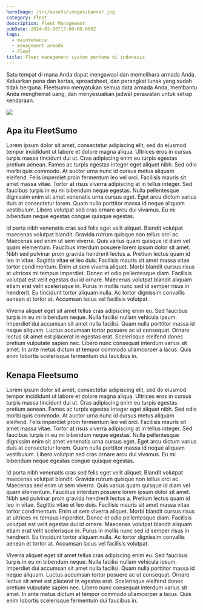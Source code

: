 ```yaml
---
heroImage: /src/assets/images/banner.jpg
category: Fleet
description: Fleet Management
pubDate: 2024-02-08T17:00:00.000Z
tags:
  - maintenance
  - management armada
  - Fleet
title: Fleet management system pertama di indonesia
---
```


Satu tempat di mana Anda dapat mengawasi dan memelihara armada Anda. Keluarkan pena dan kertas, spreadsheet, dan perangkat lunak yang sudah tidak berguna. Fleetsumo menyatukan semua data armada Anda, membantu Anda menghemat uang, dan menyesuaikan jadwal perawatan untuk setiap kendaraan.

![](/src/assets/images/4jhau2076uhb1.png)

## Apa itu FleetSumo

Lorem ipsum dolor sit amet, consectetur adipiscing elit, sed do eiusmod tempor incididunt ut labore et dolore magna aliqua. Ultrices eros in cursus turpis massa tincidunt dui ut. Cras adipiscing enim eu turpis egestas pretium aenean. Fames ac turpis egestas integer eget aliquet nibh. Sed odio morbi quis commodo. At auctor urna nunc id cursus metus aliquam eleifend. Felis imperdiet proin fermentum leo vel orci. Facilisis mauris sit amet massa vitae. Tortor at risus viverra adipiscing at in tellus integer. Sed faucibus turpis in eu mi bibendum neque egestas. Nulla pellentesque dignissim enim sit amet venenatis urna cursus eget. Eget arcu dictum varius duis at consectetur lorem. Quam nulla porttitor massa id neque aliquam vestibulum. Libero volutpat sed cras ornare arcu dui vivamus. Eu mi bibendum neque egestas congue quisque egestas.

Id porta nibh venenatis cras sed felis eget velit aliquet. Blandit volutpat maecenas volutpat blandit. Gravida rutrum quisque non tellus orci ac. Maecenas sed enim ut sem viverra. Quis varius quam quisque id diam vel quam elementum. Faucibus interdum posuere lorem ipsum dolor sit amet. Nibh sed pulvinar proin gravida hendrerit lectus a. Pretium lectus quam id leo in vitae. Sagittis vitae et leo duis. Facilisis mauris sit amet massa vitae tortor condimentum. Enim ut sem viverra aliquet. Morbi blandit cursus risus at ultrices mi tempus imperdiet. Donec et odio pellentesque diam. Facilisis volutpat est velit egestas dui id ornare. Maecenas volutpat blandit aliquam etiam erat velit scelerisque in. Purus in mollis nunc sed id semper risus in hendrerit. Eu tincidunt tortor aliquam nulla. Ac tortor dignissim convallis aenean et tortor at. Accumsan lacus vel facilisis volutpat.

Viverra aliquet eget sit amet tellus cras adipiscing enim eu. Sed faucibus turpis in eu mi bibendum neque. Nulla facilisi nullam vehicula ipsum. Imperdiet dui accumsan sit amet nulla facilisi. Quam nulla porttitor massa id neque aliquam. Luctus accumsan tortor posuere ac ut consequat. Ornare lectus sit amet est placerat in egestas erat. Scelerisque eleifend donec pretium vulputate sapien nec. Libero nunc consequat interdum varius sit amet. In ante metus dictum at tempor commodo ullamcorper a lacus. Quis enim lobortis scelerisque fermentum dui faucibus in.

## Kenapa Fleetsumo

Lorem ipsum dolor sit amet, consectetur adipiscing elit, sed do eiusmod tempor incididunt ut labore et dolore magna aliqua. Ultrices eros in cursus turpis massa tincidunt dui ut. Cras adipiscing enim eu turpis egestas pretium aenean. Fames ac turpis egestas integer eget aliquet nibh. Sed odio morbi quis commodo. At auctor urna nunc id cursus metus aliquam eleifend. Felis imperdiet proin fermentum leo vel orci. Facilisis mauris sit amet massa vitae. Tortor at risus viverra adipiscing at in tellus integer. Sed faucibus turpis in eu mi bibendum neque egestas. Nulla pellentesque dignissim enim sit amet venenatis urna cursus eget. Eget arcu dictum varius duis at consectetur lorem. Quam nulla porttitor massa id neque aliquam vestibulum. Libero volutpat sed cras ornare arcu dui vivamus. Eu mi bibendum neque egestas congue quisque egestas.

Id porta nibh venenatis cras sed felis eget velit aliquet. Blandit volutpat maecenas volutpat blandit. Gravida rutrum quisque non tellus orci ac. Maecenas sed enim ut sem viverra. Quis varius quam quisque id diam vel quam elementum. Faucibus interdum posuere lorem ipsum dolor sit amet. Nibh sed pulvinar proin gravida hendrerit lectus a. Pretium lectus quam id leo in vitae. Sagittis vitae et leo duis. Facilisis mauris sit amet massa vitae tortor condimentum. Enim ut sem viverra aliquet. Morbi blandit cursus risus at ultrices mi tempus imperdiet. Donec et odio pellentesque diam. Facilisis volutpat est velit egestas dui id ornare. Maecenas volutpat blandit aliquam etiam erat velit scelerisque in. Purus in mollis nunc sed id semper risus in hendrerit. Eu tincidunt tortor aliquam nulla. Ac tortor dignissim convallis aenean et tortor at. Accumsan lacus vel facilisis volutpat.

Viverra aliquet eget sit amet tellus cras adipiscing enim eu. Sed faucibus turpis in eu mi bibendum neque. Nulla facilisi nullam vehicula ipsum. Imperdiet dui accumsan sit amet nulla facilisi. Quam nulla porttitor massa id neque aliquam. Luctus accumsan tortor posuere ac ut consequat. Ornare lectus sit amet est placerat in egestas erat. Scelerisque eleifend donec pretium vulputate sapien nec. Libero nunc consequat interdum varius sit amet. In ante metus dictum at tempor commodo ullamcorper a lacus. Quis enim lobortis scelerisque fermentum dui faucibus in.
